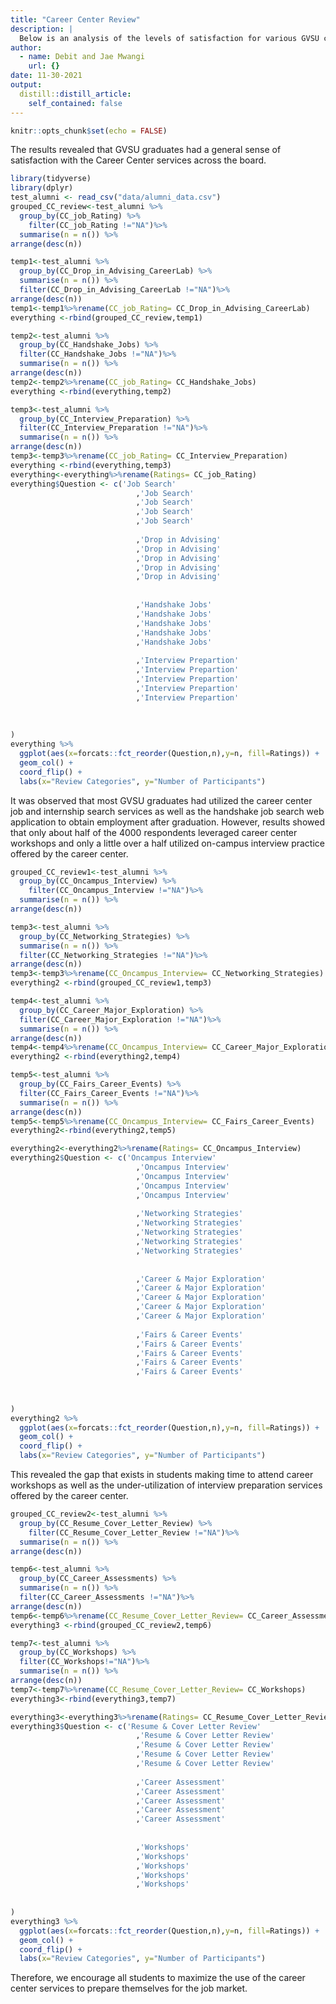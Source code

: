 ```yaml
---
title: "Career Center Review"
description: |
  Below is an analysis of the levels of satisfaction for various GVSU career center services. 
author:
  - name: Debit and Jae Mwangi
    url: {}
date: 11-30-2021
output:
  distill::distill_article:
    self_contained: false
---
```

```r
knitr::opts_chunk$set(echo = FALSE)
```

The results revealed that GVSU graduates had a general sense of satisfaction with the Career Center services across the board.

```r
library(tidyverse)
library(dplyr)
test_alumni <- read_csv("data/alumni_data.csv")
grouped_CC_review<-test_alumni %>% 
  group_by(CC_job_Rating) %>% 
    filter(CC_job_Rating !="NA")%>% 
  summarise(n = n()) %>%
arrange(desc(n))

temp1<-test_alumni %>% 
  group_by(CC_Drop_in_Advising_CareerLab) %>% 
  summarise(n = n()) %>%
  filter(CC_Drop_in_Advising_CareerLab !="NA")%>% 
arrange(desc(n))
temp1<-temp1%>%rename(CC_job_Rating= CC_Drop_in_Advising_CareerLab) 
everything <-rbind(grouped_CC_review,temp1)

temp2<-test_alumni %>% 
  group_by(CC_Handshake_Jobs) %>% 
  filter(CC_Handshake_Jobs !="NA")%>% 
  summarise(n = n()) %>%
arrange(desc(n))
temp2<-temp2%>%rename(CC_job_Rating= CC_Handshake_Jobs) 
everything <-rbind(everything,temp2)

temp3<-test_alumni %>% 
  group_by(CC_Interview_Preparation) %>% 
  filter(CC_Interview_Preparation !="NA")%>% 
  summarise(n = n()) %>%
arrange(desc(n))
temp3<-temp3%>%rename(CC_job_Rating= CC_Interview_Preparation) 
everything <-rbind(everything,temp3)
everything<-everything%>%rename(Ratings= CC_job_Rating) 
everything$Question <- c('Job Search'
                            ,'Job Search'
                            ,'Job Search'
                            ,'Job Search'
                            ,'Job Search'
                           
                            ,'Drop in Advising'
                            ,'Drop in Advising'
                            ,'Drop in Advising'
                            ,'Drop in Advising'
                            ,'Drop in Advising'
                           
                            
                            ,'Handshake Jobs'
                            ,'Handshake Jobs'
                            ,'Handshake Jobs'
                            ,'Handshake Jobs'
                            ,'Handshake Jobs'
                         
                            ,'Interview Prepartion'
                            ,'Interview Prepartion'
                            ,'Interview Prepartion'
                            ,'Interview Prepartion'
                            ,'Interview Prepartion'
                         
                            
                            
)
everything %>%
  ggplot(aes(x=forcats::fct_reorder(Question,n),y=n, fill=Ratings)) +
  geom_col() + 
  coord_flip() + 
  labs(x="Review Categories", y="Number of Participants")
```

It was observed that most GVSU graduates had utilized the career center job and internship search services as well as the handshake job search web application to obtain employment after graduation.
However, results showed that only about half of the 4000 respondents leveraged career center workshops and only a little over a half utilized on-campus interview practice offered by the career center. 

```r
grouped_CC_review1<-test_alumni %>%  
  group_by(CC_Oncampus_Interview) %>% 
    filter(CC_Oncampus_Interview !="NA")%>% 
  summarise(n = n()) %>%
arrange(desc(n))

temp3<-test_alumni %>% 
  group_by(CC_Networking_Strategies) %>% 
  summarise(n = n()) %>%
  filter(CC_Networking_Strategies !="NA")%>% 
arrange(desc(n))
temp3<-temp3%>%rename(CC_Oncampus_Interview= CC_Networking_Strategies) 
everything2 <-rbind(grouped_CC_review1,temp3)

temp4<-test_alumni %>% 
  group_by(CC_Career_Major_Exploration) %>% 
  filter(CC_Career_Major_Exploration !="NA")%>% 
  summarise(n = n()) %>%
arrange(desc(n))
temp4<-temp4%>%rename(CC_Oncampus_Interview= CC_Career_Major_Exploration) 
everything2 <-rbind(everything2,temp4)

temp5<-test_alumni %>% 
  group_by(CC_Fairs_Career_Events) %>% 
  filter(CC_Fairs_Career_Events !="NA")%>% 
  summarise(n = n()) %>%
arrange(desc(n))
temp5<-temp5%>%rename(CC_Oncampus_Interview= CC_Fairs_Career_Events) 
everything2<-rbind(everything2,temp5)

everything2<-everything2%>%rename(Ratings= CC_Oncampus_Interview) 
everything2$Question <- c('Oncampus Interview'
                            ,'Oncampus Interview'
                            ,'Oncampus Interview'
                            ,'Oncampus Interview'
                            ,'Oncampus Interview'
                           
                            ,'Networking Strategies'
                            ,'Networking Strategies'
                            ,'Networking Strategies'
                            ,'Networking Strategies'
                            ,'Networking Strategies'
                           
                            
                            ,'Career & Major Exploration'
                            ,'Career & Major Exploration'
                            ,'Career & Major Exploration'
                            ,'Career & Major Exploration'
                            ,'Career & Major Exploration'
                         
                            ,'Fairs & Career Events'
                            ,'Fairs & Career Events'
                            ,'Fairs & Career Events'
                            ,'Fairs & Career Events'
                            ,'Fairs & Career Events'
                         
                            
                            
)
everything2 %>%
  ggplot(aes(x=forcats::fct_reorder(Question,n),y=n, fill=Ratings)) +
  geom_col() + 
  coord_flip() + 
  labs(x="Review Categories", y="Number of Participants")
```

This revealed the gap that exists in students making time to attend career workshops as well as the under-utilization of interview preparation services offered by the career center. 

```r
grouped_CC_review2<-test_alumni %>%  
  group_by(CC_Resume_Cover_Letter_Review) %>% 
    filter(CC_Resume_Cover_Letter_Review !="NA")%>% 
  summarise(n = n()) %>%
arrange(desc(n))

temp6<-test_alumni %>% 
  group_by(CC_Career_Assessments) %>% 
  summarise(n = n()) %>%
  filter(CC_Career_Assessments !="NA")%>% 
arrange(desc(n))
temp6<-temp6%>%rename(CC_Resume_Cover_Letter_Review= CC_Career_Assessments) 
everything3 <-rbind(grouped_CC_review2,temp6)

temp7<-test_alumni %>% 
  group_by(CC_Workshops) %>% 
  filter(CC_Workshops!="NA")%>% 
  summarise(n = n()) %>%
arrange(desc(n))
temp7<-temp7%>%rename(CC_Resume_Cover_Letter_Review= CC_Workshops) 
everything3<-rbind(everything3,temp7)

everything3<-everything3%>%rename(Ratings= CC_Resume_Cover_Letter_Review) 
everything3$Question <- c('Resume & Cover Letter Review'
                            ,'Resume & Cover Letter Review'
                            ,'Resume & Cover Letter Review'
                            ,'Resume & Cover Letter Review'
                            ,'Resume & Cover Letter Review'
                           
                            ,'Career Assessment'
                            ,'Career Assessment'
                            ,'Career Assessment'
                            ,'Career Assessment'
                            ,'Career Assessment'
                           
                            
                            ,'Workshops'
                            ,'Workshops'
                            ,'Workshops'
                            ,'Workshops'
                            ,'Workshops'
                            
                            
)
everything3 %>%
  ggplot(aes(x=forcats::fct_reorder(Question,n),y=n, fill=Ratings)) +
  geom_col() + 
  coord_flip() + 
  labs(x="Review Categories", y="Number of Participants")
```
Therefore, we encourage all students to maximize the use of the career center services to prepare themselves for the job market.
